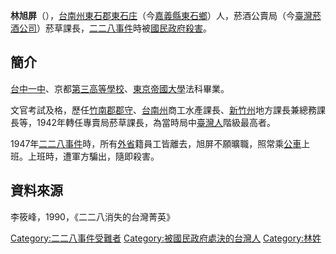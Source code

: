 {{Infobox Hokkien name
| title      = 林旭屏
| hanji      = 林旭屏
| poj        = Lîm Hiok-pêng
| sinbhundzi = 
| hanlo      = 
| tl         = Lîm Hiok-pîng
| bp         = 
| hongim     = 
| hokkienipa = 
| lm         = 
| image      = 
| image_size = 
| caption    = 
}}
'''林旭屏'''（{{bd|1904年||1947年||}}），[[台南州|台南州]][[東石郡|東石郡]][[東石庄|東石庄]]（今[[嘉義縣|嘉義縣]][[東石鄉_(臺灣)|東石鄉]]）人，菸酒公賣局（今[[臺灣菸酒公司|臺灣菸酒公司]]）菸草課長，[[二二八事件|二二八事件]]時被[[國民政府|國民政府]][[殺害|殺害]]。

==簡介==
[[台中一中|台中一中]]、京都[[舊制第三高等學校|第三高等學校]]、[[東京帝國大學|東京帝國大學]]法科畢業。

文官考試及格，歷任[[竹南郡|竹南郡]][[郡守|郡守]]、[[台南州|台南州]]商工水產課長、[[新竹州|新竹州]]地方課長兼總務課長等，1942年轉任專賣局菸草課長，為當時局中[[臺灣人|臺灣人]]階級最高者。 

1947年[[二二八事件|二二八事件]]時，所有[[外省人|外省]]籍員工皆離去，旭屏不願曠職，照常乘[[公共汽車|公車]]上班。上班時，遭軍方騙出，隨即殺害。

==資料來源==
李筱峰，1990，《二二八消失的台灣菁英》

{{台灣政治人物小作品}}

[[Category:二二八事件受難者|Category:二二八事件受難者]]
[[Category:被國民政府處決的台灣人|Category:被國民政府處決的台灣人]]
[[Category:林姓|Category:林姓]]